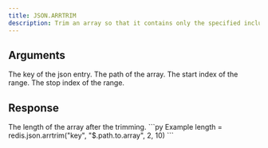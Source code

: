 ```yaml
---
title: JSON.ARRTRIM
description: Trim an array so that it contains only the specified inclusive range of elements.
---
```


## Arguments

<ParamField body="key" type="string" required>
    The key of the json entry.
</ParamField>
<ParamField body="path" type="string" default="$">
    The path of the array.
</ParamField>

<ParamField body="start" type="integer" required>
    The start index of the range.
</ParamField>
<ParamField body="stop" type="integer" required>
    The stop index of the range.
</ParamField>



## Response

<ResponseField type="integer" required>
  The length of the array after the trimming.
</ResponseField>

<RequestExample>
```py Example
length = redis.json.arrtrim("key", "$.path.to.array", 2, 10)
```
</RequestExample>
